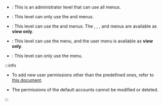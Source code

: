 * <Cmd sid='setting.account.administrator' product='2' />: This is an administrator level that can use all menus.

* <Cmd sid='setting.account.userOperator' product='2' />: This level can only use the <Cmd sid='shell.header.user' /> and <Cmd sid='shell.header.setting' /> menus.

* <Cmd sid='setting.account.monitoringOperator' product='2' />: This level can use the <Cmd sid='shell.header.arena' /> and <Cmd sid='shell.header.setting' /> menus. The <Cmd sid='shell.header.dashboard' />, <Cmd sid='shell.header.user' />, <Cmd sid='shell.header.arena' />, and <Cmd sid='shell.header.setting' /> menus are available as **view only**.

* <Cmd sid='setting.account.taOperator' product='2' />: This level can use the <Cmd sid='common.gnb.time_attendance' product='2' /> menu, and the user menu is available as **view only**.

* <Cmd sid='setting.account.visitorOperator' product='2' />: This level can only use the <Cmd sid='common.gnb.visitor' product='2' /> menu.

:::info

* To add new user permissions other than the predefined ones, refer to [this document](#).

* The permissions of the default accounts cannot be modified or deleted.

:::

